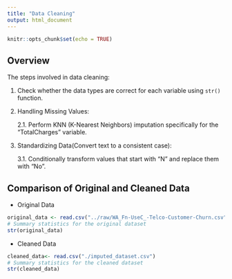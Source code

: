 ```yaml
---
title: "Data Cleaning"
output: html_document
---
```


```r
knitr::opts_chunk$set(echo = TRUE)
```

## Overview

The steps involved in data cleaning:

1. Check whether the data types are correct for each variable using `str()` function.

2. Handling Missing Values:
    
    2.1. Perform KNN (K-Nearest Neighbors) imputation specifically for the "TotalCharges" variable.

3. Standardizing Data(Convert text to a consistent case):

    3.1. Conditionally transform values that start with "N" and replace them with "No".

## Comparison of Original and Cleaned Data

- Original Data
```r
original_data <- read.csv("../raw/WA_Fn-UseC_-Telco-Customer-Churn.csv")
# Summary statistics for the original dataset
str(original_data)
```

- Cleaned Data
```r
cleaned_data<- read.csv("./imputed_dataset.csv")
# Summary statistics for the cleaned dataset
str(cleaned_data)
```